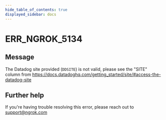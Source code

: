 ```yaml
---
hide_table_of_contents: true
displayed_sidebar: docs
---
```



# ERR_NGROK_5134

## Message

The Datadog site provided (`DDSITE`) is not valid, please see the "SITE" column from https://docs.datadoghq.com/getting_started/site/#access-the-datadog-site

<ErrorDetails error="err_ngrok_5134" />

## Further help

If you're having trouble resolving this error, please reach out to [support@ngrok.com](mailto:support@ngrok.com?subject=Help%20with%20ERR_NGROK_5134)
